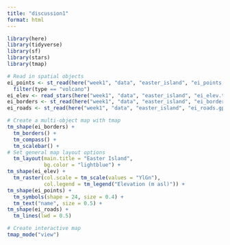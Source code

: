 ```yaml
---
title: "discussion1"
format: html
---
```

```r
library(here)
library(tidyverse)
library(sf)
library(stars)
library(tmap)
```

```r
# Read in spatial objects
ei_points <- st_read(here("week1", "data", "easter_island", "ei_points.gpkg")) |> 
  filter(type == "volcano")
ei_elev <- read_stars(here("week1", "data", "easter_island", "ei_elev.tif"))
ei_borders <- st_read(here("week1", "data", "easter_island", "ei_border.gpkg"))
ei_roads <- st_read(here("week1", "data", "easter_island", "ei_roads.gpkg"))
```

```r
# Create a multi-object map with tmap
tm_shape(ei_borders) +
  tm_borders() +
  tm_compass() +
  tm_scalebar() +
# Set general map layout options
  tm_layout(main.title = "Easter Island",
            bg.color = "lightblue") +
tm_shape(ei_elev) +
  tm_raster(col.scale = tm_scale(values = "YlGn"),
            col.legend = tm_legend("Elevation (m asl)")) +
tm_shape(ei_points) +
  tm_symbols(shape = 24, size = 0.4) +
  tm_text("name", size = 0.5) +
tm_shape(ei_roads) +
  tm_lines(lwd = 0.5)
```

```r
# Create interactive map
tmap_mode("view")
```

